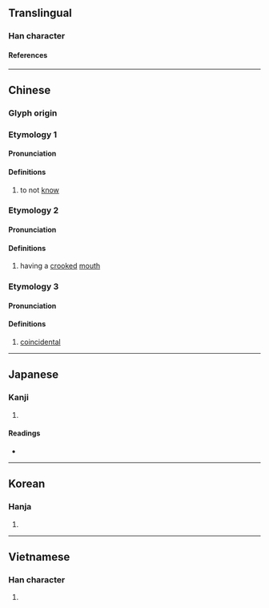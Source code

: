 {{character info}}
==Translingual==

===Han character===
{{Han char|rn=30|rad=口|as=12|sn=15|four=62027|canj=RHKB|ids=⿰口喬}}

====References====
{{Han ref|kx=0207.290|dkj=04275|dj=0430.240|hdz=10684.050|uh=563A}}

----

==Chinese==
{{zh-forms|s=𪡀}}

===Glyph origin===
{{Han etym}}

===Etymology 1===

====Pronunciation====
{{zh-pron
|m=qiáo
|c=kiu4
|mc=y
|oc=y
|cat=v
}}

====Definitions====
{{zh-hanzi}}

# {{zh-hg}} to not [[know]]

===Etymology 2===

====Pronunciation====
{{zh-pron
|m=qiào
|cat=a
}}

====Definitions====
{{zh-hanzi}}

# {{zh-hg}} having a [[crooked]] [[mouth]]

===Etymology 3===

====Pronunciation====
{{zh-pron
|c=kiu2
|cat=
}}

====Definitions====
{{zh-hanzi}}

# {{lb|zh|Cantonese}} [[coincidental]]

----

==Japanese==

===Kanji===
{{ja-kanji|grade=|rs=口12}}

# {{rfdef|ja|sort=口12}}

====Readings====
* {{ja-readings|on=[[きょう]] (kyō), [[ぎょう]] (gyō)|kun=}}

----

==Korean==

===Hanja===
{{ko-hanja|hangeul=교|rv=gyo|mr=kyo}}

# {{rfdef|ko|sort=口12}}

----

==Vietnamese==

===Han character===
{{vi-readings|reading=ghẹo|rs=口12}}

# {{rfdef|vi|sort=口12}}
